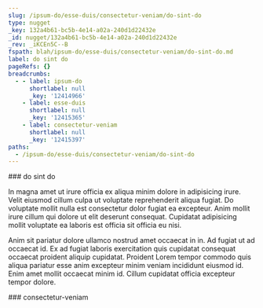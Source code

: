 ```yaml
---
slug: /ipsum-do/esse-duis/consectetur-veniam/do-sint-do
type: nugget
_key: 132a4b61-bc5b-4e14-a02a-240d1d22432e
_id: nugget/132a4b61-bc5b-4e14-a02a-240d1d22432e
_rev: _iKCEn5C--B
fspath: blah/ipsum-do/esse-duis/consectetur-veniam/do-sint-do.md
label: do sint do
pageRefs: {}
breadcrumbs:
  - - label: ipsum-do
      shortlabel: null
      _key: '12414966'
    - label: esse-duis
      shortlabel: null
      _key: '12415365'
    - label: consectetur-veniam
      shortlabel: null
      _key: '12415397'
paths:
  - /ipsum-do/esse-duis/consectetur-veniam/do-sint-do
---
```


<NuggetArea>
<Nugget slug="/ipsum-do/esse-duis/consectetur-veniam/do-sint-do" type="nugget" _key="132a4b61-bc5b-4e14-a02a-240d1d22432e" _id="nugget/132a4b61-bc5b-4e14-a02a-240d1d22432e" _rev="_iKCEn5C--B" fspath="blah/ipsum-do/esse-duis/consectetur-veniam/do-sint-do.md" label="do sint do" paths="/ipsum-do/esse-duis/consectetur-veniam/do-sint-do">
<NuggetBody>
### do sint do

In magna amet ut irure officia ex aliqua minim dolore in adipisicing irure. Velit eiusmod cillum culpa ut voluptate reprehenderit aliqua fugiat. Do voluptate mollit nulla est consectetur dolor fugiat ea excepteur. Anim mollit irure cillum qui dolore ut elit deserunt consequat. Cupidatat adipisicing mollit voluptate ea laboris est officia sit officia eu nisi.

Anim sit pariatur dolore ullamco nostrud amet occaecat in in. Ad fugiat ut ad occaecat id. Ex ad fugiat laboris exercitation quis cupidatat consequat occaecat proident aliquip cupidatat. Proident Lorem tempor commodo quis aliqua pariatur esse anim excepteur minim veniam incididunt eiusmod id. Enim amet mollit occaecat minim id. Cillum cupidatat officia excepteur tempor dolore.

</NuggetBody>
<Breadcrumbs>
<Crumbs>
<Crumb _key="12414966" label="ipsum-do" /><Crumb _key="12415365" label="esse-duis" /><Crumb _key="12415397" label="consectetur-veniam" />
</Crumbs>
</Breadcrumbs>
</Nugget>

<NuggetsInbound>
</NuggetsInbound>
<NuggetsOutbound>
</NuggetsOutbound>
</NuggetArea>
<PassagesInbound>
<Passage direction="inbound" type="passage" _key="12415397" _id="passage/12415397" _rev="_iKCEn5C--A" label="consectetur-veniam" passage="consectetur-veniam" fspath="blah/ipsum-do/esse-duis/consectetur-veniam" paths="/ipsum-do/esse-duis/consectetur-veniam" slug="/ipsum-do/esse-duis/consectetur-veniam">
<NuggetBody>
### consectetur-veniam

</NuggetBody>
<Breadcrumbs>
<Crumbs>
<Crumb _key="12414966" label="ipsum-do" /><Crumb _key="12415365" label="esse-duis" />
</Crumbs>
</Breadcrumbs>
</Passage>

</PassagesInbound>
<PassagesOutbound>
</PassagesOutbound>